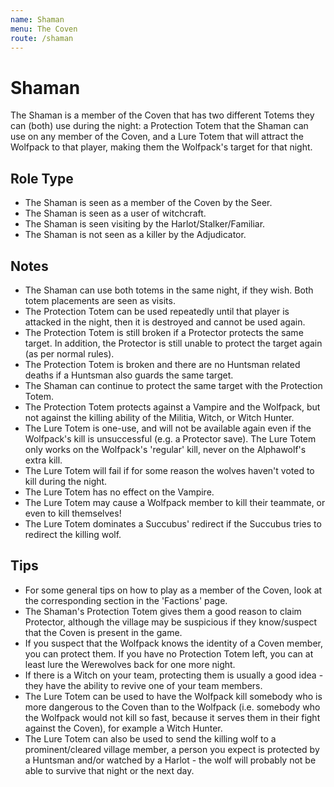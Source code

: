 ```yaml
---
name: Shaman
menu: The Coven
route: /shaman
---
```


# Shaman

The Shaman is a member of the Coven that has two different Totems they can (both) use during the night: a Protection Totem that the Shaman can use on any member of the Coven, and a Lure Totem that will attract the Wolfpack to that player, making them the Wolfpack's target for that night.

## Role Type

- The Shaman is seen as a member of the Coven by the Seer.
- The Shaman is seen as a user of witchcraft.
- The Shaman is seen visiting by the Harlot/Stalker/Familiar.
- The Shaman is not seen as a killer by the Adjudicator.

## Notes

- The Shaman can use both totems in the same night, if they wish. Both totem placements are seen as visits.
- The Protection Totem can be used repeatedly until that player is attacked in the night, then it is destroyed and cannot be used again.
- The Protection Totem is still broken if a Protector protects the same target. In addition, the Protector is still unable to protect the target again (as per normal rules).
- The Protection Totem is broken and there are no Huntsman related deaths if a Huntsman also guards the same target.
- The Shaman can continue to protect the same target with the Protection Totem.
- The Protection Totem protects against a Vampire and the Wolfpack, but not against the killing ability of the Militia, Witch, or Witch Hunter.
- The Lure Totem is one-use, and will not be available again even if the Wolfpack's kill is unsuccessful (e.g. a Protector save). The Lure Totem only works on the Wolfpack's 'regular' kill, never on the Alphawolf's extra kill.
- The Lure Totem will fail if for some reason the wolves haven't voted to kill during the night.
- The Lure Totem has no effect on the Vampire.
- The Lure Totem may cause a Wolfpack member to kill their teammate, or even to kill themselves!
- The Lure Totem dominates a Succubus' redirect if the Succubus tries to redirect the killing wolf.

## Tips

- For some general tips on how to play as a member of the Coven, look at the corresponding section in the 'Factions' page.
- The Shaman's Protection Totem gives them a good reason to claim Protector, although the village may be suspicious if they know/suspect that the Coven is present in the game.
- If you suspect that the Wolfpack knows the identity of a Coven member, you can protect them. If you have no Protection Totem left, you can at least lure the Werewolves back for one more night.
- If there is a Witch on your team, protecting them is usually a good idea - they have the ability to revive one of your team members.
- The Lure Totem can be used to have the Wolfpack kill somebody who is more dangerous to the Coven than to the Wolfpack (i.e. somebody who the Wolfpack would not kill so fast, because it serves them in their fight against the Coven), for example a Witch Hunter.
- The Lure Totem can also be used to send the killing wolf to a prominent/cleared village member, a person you expect is protected by a Huntsman and/or watched by a Harlot - the wolf will probably not be able to survive that night or the next day.

